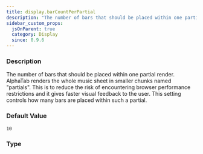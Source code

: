 ```yaml
---
title: display.barCountPerPartial
description: "The number of bars that should be placed within one partial render."
sidebar_custom_props:
  jsOnParent: true
  category: Display
  since: 0.9.6
---
```




<SettingsHeader />

### Description
The number of bars that should be placed within one partial render. AlphaTab renders the whole music sheet in smaller chunks named "partials". This is to reduce the risk of
encountering browser performance restrictions and it gives faster visual feedback to the user. This
setting controls how many bars are placed within such a partial.


### Default Value

`10`

### Type

<CodeBadge type="js" name="number" /><CodeBadge type="net" name="double" /><CodeBadge type="android" name="Double" />